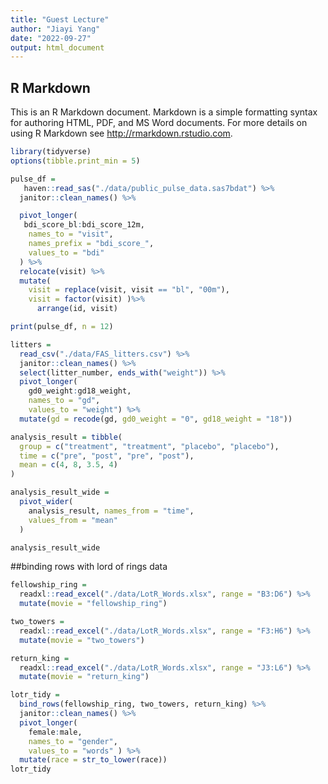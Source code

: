 ```yaml
---
title: "Guest Lecture"
author: "Jiayi Yang"
date: "2022-09-27"
output: html_document
---
```




## R Markdown

This is an R Markdown document. Markdown is a simple formatting syntax for authoring HTML, PDF, and MS Word documents. For more details on using R Markdown see <http://rmarkdown.rstudio.com>.
```r
library(tidyverse)
options(tibble.print_min = 5)

```
```r
pulse_df = 
   haven::read_sas("./data/public_pulse_data.sas7bdat") %>%
  janitor::clean_names() %>% 

  pivot_longer(
   bdi_score_bl:bdi_score_12m,
    names_to = "visit",
    names_prefix = "bdi_score_",
    values_to = "bdi"
  ) %>% 
  relocate(visit) %>% 
  mutate(
    visit = replace(visit, visit == "bl", "00m"),
    visit = factor(visit) )%>% 
      arrange(id, visit)

print(pulse_df, n = 12)
```
```r
litters = 
  read_csv("./data/FAS_litters.csv") %>% 
  janitor::clean_names() %>% 
  select(litter_number, ends_with("weight")) %>% 
  pivot_longer(
    gd0_weight:gd18_weight,
    names_to = "gd",
    values_to = "weight") %>% 
  mutate(gd = recode(gd, gd0_weight = "0", gd18_weight = "18"))
```

```r

analysis_result = tibble(
  group = c("treatment", "treatment", "placebo", "placebo"),
  time = c("pre", "post", "pre", "post"),
  mean = c(4, 8, 3.5, 4)
)

analysis_result_wide = 
  pivot_wider(
    analysis_result, names_from = "time",
    values_from = "mean"
  )

analysis_result_wide
```
##binding rows with lord of rings data
```r

fellowship_ring = 
  readxl::read_excel("./data/LotR_Words.xlsx", range = "B3:D6") %>%
  mutate(movie = "fellowship_ring")

two_towers = 
  readxl::read_excel("./data/LotR_Words.xlsx", range = "F3:H6") %>%
  mutate(movie = "two_towers")

return_king = 
  readxl::read_excel("./data/LotR_Words.xlsx", range = "J3:L6") %>%
  mutate(movie = "return_king")

lotr_tidy = 
  bind_rows(fellowship_ring, two_towers, return_king) %>% 
  janitor::clean_names() %>% 
  pivot_longer(
    female:male,
    names_to = "gender",
    values_to = "words" ) %>% 
  mutate(race = str_to_lower(race)) 
lotr_tidy
```

